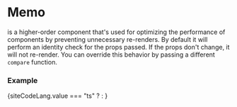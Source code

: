 
# Memo

<CodePreview data={memoTypePreview} /> is a higher-order component that's used for optimizing the performance 
of components by preventing unnecessary re-renders. 
By default it will perform an identity check for the props passed. If the props don't change, it will not re-render.
You can override this behavior by passing a different `compare` function.

### Example

{siteCodeLang.value === "ts" ? <ExampleCodeTS /> : <ExampleCode />}
